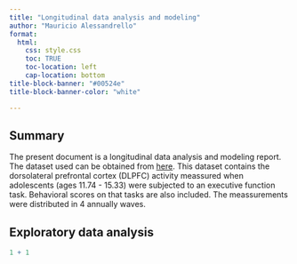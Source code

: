 ```yaml
---
title: "Longitudinal data analysis and modeling"
author: "Mauricio Alessandrello"
format: 
  html:
    css: style.css
    toc: TRUE
    toc-location: left
    cap-location: bottom
title-block-banner: "#00524e"
title-block-banner-color: "white"

---
```


## Summary

The present document is a longitudinal data analysis and modeling report. The dataset used can be obtained from [here](https://e-m-mccormick.github.io/static/longitudinal-primer/07-datasets.html). This dataset contains the dorsolateral prefrontal cortex (DLPFC) activity meassured when adolescents (ages 11.74 - 15.33) were subjected to an executive function task. Behavioral scores on that tasks are also included. The meassurements were distributed in 4 annually waves.   

## Exploratory data analysis 



```r
1 + 1
```


